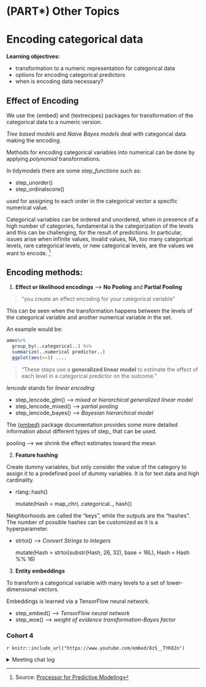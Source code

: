 # (PART\*) Other Topics {-}

# Encoding categorical data

**Learning objectives:**

- transformation to a numeric representation for categorical data
- options for encoding categorical predictors
- when is encoding data necessary?


## Effect of Encoding

We use the {embed} and {textrecipes} packages for transformation of the categorical data to a numeric version.

*Tree based models* and *Naive Bayes models* deal with categorical data making the encoding.

Methods for encoding categorical variables into numerical can be done by applying *polynomial* transformations. 

In tidymodels there are some step_*functions* such as:

- step_unorder()
- step_ordinalscore()

used for assigning to each order in the categorical vector a specific numerical value.

Categorical variables can be ordered and unordered, when in presence of a high number of categories, fundamental is the categorization of the levels and this can be challenging, for the result of predictions.
In particular, issues arise when infinite values, invalid values, NA, too many categorical levels, rare categorical levels, or new categorical levels, are the values we want to encode. [^1]

[^1]: Source: [Processor for Predictive Modeling](https://arxiv.org/abs/1611.09477)

## Encoding methods:

 1.  **Effect or likelihood encodings** ----> **No Pooling** and **Partial Pooling**
 
> "you create an effect encoding for your categorical variable"

This can be seen when the transformation happens between the levels of the categorical variable and another numerical variable in the set. 

An example would be:
```r
ames%>%
  group_by(..categorical..) %>%
  summarize(..numerical predictor..)
  ggplot(aes(x=)) ....
```

> "These steps use a **generalized linear model** to estimate the effect of each level in a categorical predictor on the outcome."

*lencode* stands for *linear encoding*

- step_lencode_glm()   ----> *mixed or hierarchical generalized linear model*
- step_lencode_mixed() ----> *partial pooling*
- step_lencode_bayes() ----> *Bayesian hierarchical model*

The [{embed}](https://embed.tidymodels.org/) package documentation provides some more detailed information about different types of step_<function> that can be used. 

 pooling ---> we shrink the effect estimates toward the mean

2.  **Feature hashing**

Create dummy variables, but only consider the value of the category to assign it to a predefined pool of dummy variables.
It is for text data and high cardinality.

- rlang::hash()

    mutate(Hash = map_chr(..categorical.., hash))

Neighborhoods are called the “keys”, while the outputs are the “hashes”.
The number of possible hashes can be customized as it is a hyperparameter.

- strtoi() ----> *Convert Strings to Integers*

    mutate(Hash = strtoi(substr(Hash, 26, 32), base = 16L), 
           Hash = Hash %% 16)

3.  **Entity embeddings**

To transform a categorical variable with many levels to a set of lower-dimensional vectors.

Embeddings is learned via a TensorFlow neural network.

- step_embed() ----> *TensorFlow neural network*
- step_woe()   ----> *weight of evidence transformation-Bayes factor*

### Cohort 4

`r knitr::include_url("https://www.youtube.com/embed/8zS__TYK82o")`

<details>
  <summary> Meeting chat log </summary>
  
```
00:44:41	Stephen.Charlesworth:	https://www.amazon.com/Machine-Learning-Design-Patterns-Preparation/dp/1098115783
00:50:20	Federica Gazzelloni:	https://dl.acm.org/doi/10.1145/507533.507538
00:52:42	Federica Gazzelloni:	https://arxiv.org/abs/1611.09477
00:53:26	Stephen.Charlesworth:	https://community.tibco.com/feed-items/comparison-different-encoding-methods-using-tibco-data-science
```
</details>
